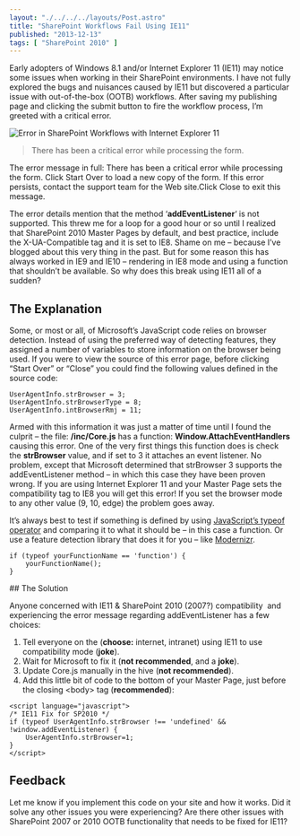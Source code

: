 ```yaml
---
layout: "./../../../layouts/Post.astro"
title: "SharePoint Workflows Fail Using IE11"
published: "2013-12-13"
tags: [ "SharePoint 2010" ]
---
```


Early adopters of Windows 8.1 and/or Internet Explorer 11 (IE11) may notice some issues when working in their SharePoint environments. I have not fully explored the bugs and nuisances caused by IE11 but discovered a particular issue with out-of-the-box (OOTB) workflows. After saving my publishing page and clicking the submit button to fire the workflow process, I’m greeted with a critical error.

<img src="/assets/capture-300x226.png" alt="Error in SharePoint Workflows with Internet Explorer 11" />

> There has been a critical error while processing the form.

The error message in full: There has been a critical error while processing the form. Click Start Over to load a new copy of the form. If this error persists, contact the support team for the Web site.Click Close to exit this message.

The error details mention that the method ‘**addEventListener**‘ is not supported. This threw me for a loop for a good hour or so until I realized that SharePoint 2010 Master Pages by default, and best practice, include the X-UA-Compatible tag and it is set to IE8. Shame on me – because I’ve blogged about this very thing in the past. But for some reason this has always worked in IE9 and IE10 – rendering in IE8 mode and using a function that shouldn’t be available. So why does this break using IE11 all of a sudden?

## The Explanation

Some, or most or all, of Microsoft’s JavaScript code relies on browser detection. Instead of using the preferred way of detecting features, they assigned a number of variables to store information on the browser being used. If you were to view the source of this error page, before clicking “Start Over” or “Close” you could find the following values defined in the source code:

```
UserAgentInfo.strBrowser = 3;
UserAgentInfo.strBrowserType = 8;
UserAgentInfo.intBrowserRmj = 11;
```

Armed with this information it was just a matter of time until I found the culprit – the file: **/inc/Core.js** has a function: **Window.AttachEventHandlers** causing this error. One of the very first things this function does is check the **strBrowser** value, and if set to 3 it attaches an event listener. No problem, except that Microsoft determined that strBrowser 3 supports the addEventListener method – in which this case they have been proven wrong. If you are using Internet Explorer 11 and your Master Page sets the compatibility tag to IE8 you will get this error! If you set the browser mode to any other value (9, 10, edge) the problem goes away.

It’s always best to test if something is defined by using <a href="https://developer.mozilla.org/en-US/docs/Web/JavaScript/Reference/Operators/typeof">JavaScript’s typeof operator</a> and comparing it to what it should be – in this case a function. Or use a feature detection library that does it for you – like <a href="http://modernizr.com/">Modernizr</a>.

```
if (typeof yourFunctionName == 'function') {
	yourFunctionName();
}
```

## The Solution

Anyone concerned with IE11 &amp; SharePoint 2010 (2007?) compatibility  and experiencing the error message regarding addEventListener has a few choices:

1. Tell everyone on the (**choose:** internet, intranet) using IE11 to use compatibility mode (**joke**).
1. Wait for Microsoft to fix it (**not recommended**, and a **joke**).
1. Update Core.js manually in the hive (**not recommended**).
1. Add this little bit of code to the bottom of your Master Page, just before the closing &lt;body&gt; tag (**recommended**):

```
<script language="javascript">
/* IE11 Fix for SP2010 */
if (typeof UserAgentInfo.strBrowser !== 'undefined' && !window.addEventListener) {
	UserAgentInfo.strBrowser=1;
}
</script>
```

## Feedback

Let me know if you implement this code on your site and how it works. Did it solve any other issues you were experiencing? Are there other issues with SharePoint 2007 or 2010 OOTB functionality that needs to be fixed for IE11?